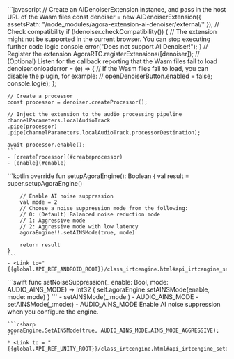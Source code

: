 <PlatformWrapper platform="web">
    ```javascript
    // Create an AIDenoiserExtension instance, and pass in the host URL of the Wasm files
    const denoiser = new AIDenoiserExtension({ assetsPath: "/node_modules/agora-extension-ai-denoiser/external/" });
    // Check compatibility
    if (!denoiser.checkCompatibility()) {
        // The extension might not be supported in the current browser. You can stop executing further code logic
        console.error("Does not support AI Denoiser!");
    }
    // Register the extension
    AgoraRTC.registerExtensions([denoiser]);
    // (Optional) Listen for the callback reporting that the Wasm files fail to load
    denoiser.onloaderror = (e) => {
        // If the Wasm files fail to load, you can disable the plugin, for example:
        // openDenoiserButton.enabled = false;
        console.log(e);
    };

    // Create a processor
    const processor = denoiser.createProcessor();

    // Inject the extension to the audio processing pipeline
    channelParameters.localAudioTrack
    .pipe(processor)
    .pipe(channelParameters.localAudioTrack.processorDestination);

    await processor.enable();
    ```
    - [createProcessor](#createprocessor)
    - [enable](#enable)
</PlatformWrapper>
<PlatformWrapper platform="android">
    ```kotlin
    override fun setupAgoraEngine(): Boolean {
        val result = super.setupAgoraEngine()

        // Enable AI noise suppression
        val mode = 2
        // Choose a noise suppression mode from the following:
        // 0: (Default) Balanced noise reduction mode
        // 1: Aggressive mode
        // 2: Aggressive mode with low latency
        agoraEngine!!.setAINSMode(true, mode)

        return result
    }    
    ```
    - <Link to="{{global.API_REF_ANDROID_ROOT}}/class_irtcengine.html#api_irtcengine_setainsmode">setAINSMode</Link>
</PlatformWrapper>

<PlatformWrapper platform="ios, macos">
    ```swift
    func setNoiseSuppression(_ enable: Bool, mode: AUDIO_AINS_MODE) -> Int32 {
        self.agoraEngine.setAINSMode(enable, mode: mode)
    }
    ```
    <PlatformWrapper platform="ios">
    - <Link to="{{Global.API_REF_IOS_ROOT_RTC_KIT}}/agorartcenginekit/setainsmode(_:mode:)">setAINSMode(_:mode:)</Link>
    - <Link to="{{Global.API_REF_IOS_ROOT_RTC_KIT}}/audio_ains_mode">AUDIO_AINS_MODE</Link>
    </PlatformWrapper>
    <PlatformWrapper platform="macos">
    - <Link to="{{Global.API_REF_MACOS_ROOT_RTC_KIT}}/agorartcenginekit/setainsmode(_:mode:)">setAINSMode(_:mode:)</Link>
    - <Link to="{{Global.API_REF_MACOS_ROOT_RTC_KIT}}/audio_ains_mode">AUDIO_AINS_MODE</Link>
    </PlatformWrapper>

</PlatformWrapper>
<PlatformWrapper platform="unity">
    Enable AI noise suppression when you configure the engine.
    
    ```csharp
    agoraEngine.SetAINSMode(true, AUDIO_AINS_MODE.AINS_MODE_AGGRESSIVE);
    ```
    * <Link to = "{{global.API_REF_UNITY_ROOT}}/class_irtcengine.html#api_irtcengine_setainsmode">setAINSMode</Link>
</PlatformWrapper>